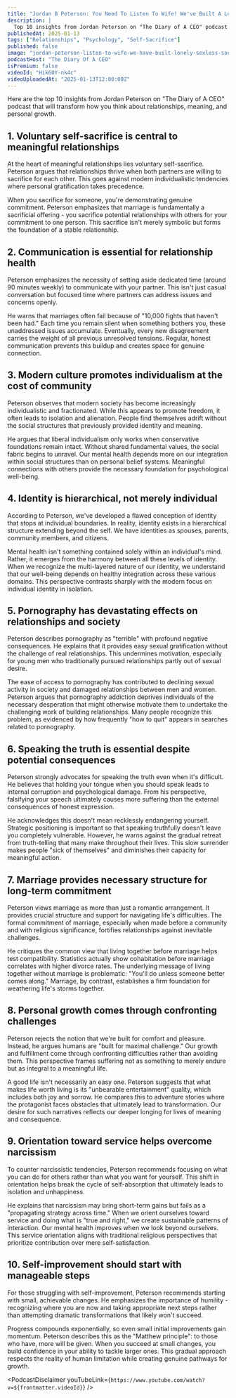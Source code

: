 ```yaml
---
title: "Jordan B Peterson: You Need To Listen To Wife! We've Built A Lonely & Sexless Society!"
description: |
  Top 10 insights from Jordan Peterson on "The Diary of A CEO" podcast that will transform how you think about relationships, meaning, and personal growth.
publishedAt: 2025-01-13
tags: ["Relationships", "Psychology", "Self-Sacrifice"]
published: false
image: "jordan-peterson-listen-to-wife-we-have-built-lonely-sexless-society.jpg"
podcastHost: "The Diary Of A CEO"
isPremium: false
videoId: "Hik6OY-nk4c"
videoUploadedAt: "2025-01-13T12:00:00Z"
---
```



<PodcastSummaryPageLayout frontmatter={frontmatter}>

Here are the top 10 insights from Jordan Peterson on "The Diary of A CEO" podcast that will transform how you think about relationships, meaning, and personal growth.

## 1. Voluntary self-sacrifice is central to meaningful relationships

At the heart of meaningful relationships lies voluntary self-sacrifice. Peterson argues that relationships thrive when both partners are willing to sacrifice for each other. This goes against modern individualistic tendencies where personal gratification takes precedence.

When you sacrifice for someone, you're demonstrating genuine commitment. Peterson emphasizes that marriage is fundamentally a sacrificial offering - you sacrifice potential relationships with others for your commitment to one person. This sacrifice isn't merely symbolic but forms the foundation of a stable relationship.

## 2. Communication is essential for relationship health

Peterson emphasizes the necessity of setting aside dedicated time (around 90 minutes weekly) to communicate with your partner. This isn't just casual conversation but focused time where partners can address issues and concerns openly.

He warns that marriages often fail because of "10,000 fights that haven't been had." Each time you remain silent when something bothers you, these unaddressed issues accumulate. Eventually, every new disagreement carries the weight of all previous unresolved tensions. Regular, honest communication prevents this buildup and creates space for genuine connection.

## 3. Modern culture promotes individualism at the cost of community

Peterson observes that modern society has become increasingly individualistic and fractionated. While this appears to promote freedom, it often leads to isolation and alienation. People find themselves adrift without the social structures that previously provided identity and meaning.

He argues that liberal individualism only works when conservative foundations remain intact. Without shared fundamental values, the social fabric begins to unravel. Our mental health depends more on our integration within social structures than on personal belief systems. Meaningful connections with others provide the necessary foundation for psychological well-being.

## 4. Identity is hierarchical, not merely individual

According to Peterson, we've developed a flawed conception of identity that stops at individual boundaries. In reality, identity exists in a hierarchical structure extending beyond the self. We have identities as spouses, parents, community members, and citizens.

Mental health isn't something contained solely within an individual's mind. Rather, it emerges from the harmony between all these levels of identity. When we recognize the multi-layered nature of our identity, we understand that our well-being depends on healthy integration across these various domains. This perspective contrasts sharply with the modern focus on individual identity in isolation.

## 5. Pornography has devastating effects on relationships and society

Peterson describes pornography as "terrible" with profound negative consequences. He explains that it provides easy sexual gratification without the challenge of real relationships. This undermines motivation, especially for young men who traditionally pursued relationships partly out of sexual desire.

The ease of access to pornography has contributed to declining sexual activity in society and damaged relationships between men and women. Peterson argues that pornography addiction deprives individuals of the necessary desperation that might otherwise motivate them to undertake the challenging work of building relationships. Many people recognize this problem, as evidenced by how frequently "how to quit" appears in searches related to pornography.

## 6. Speaking the truth is essential despite potential consequences

Peterson strongly advocates for speaking the truth even when it's difficult. He believes that holding your tongue when you should speak leads to internal corruption and psychological damage. From his perspective, falsifying your speech ultimately causes more suffering than the external consequences of honest expression.

He acknowledges this doesn't mean recklessly endangering yourself. Strategic positioning is important so that speaking truthfully doesn't leave you completely vulnerable. However, he warns against the gradual retreat from truth-telling that many make throughout their lives. This slow surrender makes people "sick of themselves" and diminishes their capacity for meaningful action.

## 7. Marriage provides necessary structure for long-term commitment

Peterson views marriage as more than just a romantic arrangement. It provides crucial structure and support for navigating life's difficulties. The formal commitment of marriage, especially when made before a community and with religious significance, fortifies relationships against inevitable challenges.

He critiques the common view that living together before marriage helps test compatibility. Statistics actually show cohabitation before marriage correlates with higher divorce rates. The underlying message of living together without marriage is problematic: "You'll do unless someone better comes along." Marriage, by contrast, establishes a firm foundation for weathering life's storms together.

## 8. Personal growth comes through confronting challenges

Peterson rejects the notion that we're built for comfort and pleasure. Instead, he argues humans are "built for maximal challenge." Our growth and fulfillment come through confronting difficulties rather than avoiding them. This perspective frames suffering not as something to merely endure but as integral to a meaningful life.

A good life isn't necessarily an easy one. Peterson suggests that what makes life worth living is its "unbearable entertainment" quality, which includes both joy and sorrow. He compares this to adventure stories where the protagonist faces obstacles that ultimately lead to transformation. Our desire for such narratives reflects our deeper longing for lives of meaning and consequence.

## 9. Orientation toward service helps overcome narcissism

To counter narcissistic tendencies, Peterson recommends focusing on what you can do for others rather than what you want for yourself. This shift in orientation helps break the cycle of self-absorption that ultimately leads to isolation and unhappiness.

He explains that narcissism may bring short-term gains but fails as a "propagating strategy across time." When we orient ourselves toward service and doing what is "true and right," we create sustainable patterns of interaction. Our mental health improves when we look beyond ourselves. This service orientation aligns with traditional religious perspectives that prioritize contribution over mere self-satisfaction.

## 10. Self-improvement should start with manageable steps

For those struggling with self-improvement, Peterson recommends starting with small, achievable changes. He emphasizes the importance of humility - recognizing where you are now and taking appropriate next steps rather than attempting dramatic transformations that likely won't succeed.

Progress compounds exponentially, so even small initial improvements gain momentum. Peterson describes this as the "Matthew principle": to those who have, more will be given. When you succeed at small changes, you build confidence in your ability to tackle larger ones. This gradual approach respects the reality of human limitation while creating genuine pathways for growth.

<PodcastDisclaimer
  youTubeLink={`https://www.youtube.com/watch?v=${frontmatter.videoId}`}
/>

</PodcastSummaryPageLayout>
